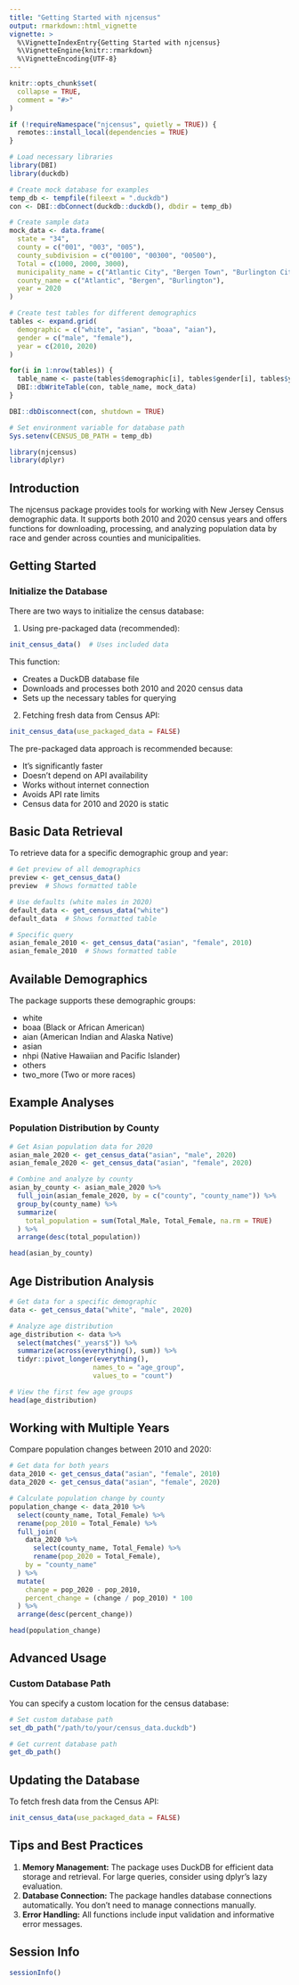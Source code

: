 ```yaml
---
title: "Getting Started with njcensus"
output: rmarkdown::html_vignette
vignette: >
  %\VignetteIndexEntry{Getting Started with njcensus}
  %\VignetteEngine{knitr::rmarkdown}
  %\VignetteEncoding{UTF-8}
---
```



```r
knitr::opts_chunk$set(
  collapse = TRUE,
  comment = "#>"
)

if (!requireNamespace("njcensus", quietly = TRUE)) {
  remotes::install_local(dependencies = TRUE)
}

# Load necessary libraries
library(DBI)
library(duckdb)

# Create mock database for examples
temp_db <- tempfile(fileext = ".duckdb")
con <- DBI::dbConnect(duckdb::duckdb(), dbdir = temp_db)

# Create sample data
mock_data <- data.frame(
  state = "34",
  county = c("001", "003", "005"),
  county_subdivision = c("00100", "00300", "00500"),
  Total = c(1000, 2000, 3000),
  municipality_name = c("Atlantic City", "Bergen Town", "Burlington City"),
  county_name = c("Atlantic", "Bergen", "Burlington"),
  year = 2020
)

# Create test tables for different demographics
tables <- expand.grid(
  demographic = c("white", "asian", "boaa", "aian"),
  gender = c("male", "female"),
  year = c(2010, 2020)
)

for(i in 1:nrow(tables)) {
  table_name <- paste(tables$demographic[i], tables$gender[i], tables$year[i], sep = "_")
  DBI::dbWriteTable(con, table_name, mock_data)
}

DBI::dbDisconnect(con, shutdown = TRUE)

# Set environment variable for database path
Sys.setenv(CENSUS_DB_PATH = temp_db)

```

```r
library(njcensus)
library(dplyr)
```

## Introduction

The njcensus package provides tools for working with New Jersey Census demographic data. It supports both 2010 and 2020 census years and offers functions for downloading, processing, and analyzing population data by race and gender across counties and municipalities.

## Getting Started

### Initialize the Database

There are two ways to initialize the census database:

1.  Using pre-packaged data (recommended):

``` r
init_census_data()  # Uses included data
```

This function:

- Creates a DuckDB database file 
- Downloads and processes both 2010 and 2020 census data 
- Sets up the necessary tables for querying

2.  Fetching fresh data from Census API:

``` r
init_census_data(use_packaged_data = FALSE)
```

The pre-packaged data approach is recommended because:

-   It's significantly faster
-   Doesn't depend on API availability
-   Works without internet connection
-   Avoids API rate limits
-   Census data for 2010 and 2020 is static

## Basic Data Retrieval

To retrieve data for a specific demographic group and year:

``` r
# Get preview of all demographics
preview <- get_census_data()
preview  # Shows formatted table

# Use defaults (white males in 2020)
default_data <- get_census_data("white")
default_data  # Shows formatted table

# Specific query
asian_female_2010 <- get_census_data("asian", "female", 2010)
asian_female_2010  # Shows formatted table
```

## Available Demographics

The package supports these demographic groups:

-   white
-   boaa (Black or African American)
-   aian (American Indian and Alaska Native)
-   asian
-   nhpi (Native Hawaiian and Pacific Islander)
-   others
-   two_more (Two or more races)

## Example Analyses

### Population Distribution by County

``` r
# Get Asian population data for 2020
asian_male_2020 <- get_census_data("asian", "male", 2020)
asian_female_2020 <- get_census_data("asian", "female", 2020)

# Combine and analyze by county
asian_by_county <- asian_male_2020 %>%
  full_join(asian_female_2020, by = c("county", "county_name")) %>%
  group_by(county_name) %>%
  summarize(
    total_population = sum(Total_Male, Total_Female, na.rm = TRUE)
  ) %>%
  arrange(desc(total_population))

head(asian_by_county)
```

## Age Distribution Analysis

``` r
# Get data for a specific demographic
data <- get_census_data("white", "male", 2020)

# Analyze age distribution
age_distribution <- data %>%
  select(matches("_years$")) %>%
  summarize(across(everything(), sum)) %>%
  tidyr::pivot_longer(everything(), 
                     names_to = "age_group", 
                     values_to = "count")

# View the first few age groups
head(age_distribution)
```

## Working with Multiple Years

Compare population changes between 2010 and 2020:

``` r
# Get data for both years
data_2010 <- get_census_data("asian", "female", 2010)
data_2020 <- get_census_data("asian", "female", 2020)

# Calculate population change by county
population_change <- data_2010 %>%
  select(county_name, Total_Female) %>%
  rename(pop_2010 = Total_Female) %>%
  full_join(
    data_2020 %>%
      select(county_name, Total_Female) %>%
      rename(pop_2020 = Total_Female),
    by = "county_name"
  ) %>%
  mutate(
    change = pop_2020 - pop_2010,
    percent_change = (change / pop_2010) * 100
  ) %>%
  arrange(desc(percent_change))

head(population_change)
```

## Advanced Usage

### Custom Database Path

You can specify a custom location for the census database:

``` r
# Set custom database path
set_db_path("/path/to/your/census_data.duckdb")

# Get current database path
get_db_path()
```

## Updating the Database

To fetch fresh data from the Census API:

``` r
init_census_data(use_packaged_data = FALSE)
```

## Tips and Best Practices

1.  **Memory Management:** The package uses DuckDB for efficient data storage and retrieval. For large queries, consider using dplyr's lazy evaluation.
2.  **Database Connection:** The package handles database connections automatically. You don't need to manage connections manually.
3.  **Error Handling:** All functions include input validation and informative error messages.

## Session Info

``` r
sessionInfo()
```
